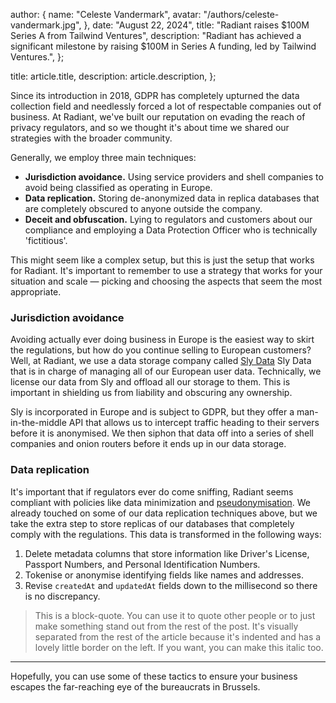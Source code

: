 
  author: {
    name: "Celeste Vandermark",
    avatar: "/authors/celeste-vandermark.jpg",
  },
  date: "August 22, 2024",
  title: "Radiant raises $100M Series A from Tailwind Ventures",
  description:
    "Radiant has achieved a significant milestone by raising $100M in Series A funding, led by Tailwind Ventures.",
};

  title: article.title,
  description: article.description,
};

<ArticleContainer article={article}>

<ArticleImage src={Image1} alt="" />

Since its introduction in 2018, GDPR has completely upturned the data collection field and needlessly forced a lot of respectable companies out of business. At Radiant, we've built our reputation on evading the reach of privacy regulators, and so we thought it's about time we shared our strategies with the broader community.

Generally, we employ three main techniques:

- **Jurisdiction avoidance.** Using service providers and shell
  companies to avoid being classified as operating in Europe.
- **Data replication.** Storing de-anonymized data in replica databases
  that are completely obscured to anyone outside the company.
- **Deceit and obfuscation.** Lying to regulators and customers about
  our compliance and employing a Data Protection Officer who is technically
  'fictitious'.

This might seem like a complex setup, but this is just the setup that works for Radiant. It's important to remember to use a strategy that works for your situation and scale — picking and choosing the aspects that seem the most appropriate.

### Jurisdiction avoidance

Avoiding actually ever doing business in Europe is the easiest way to skirt the regulations, but how do you continue selling to European customers? Well, at Radiant, we use a data storage company called [Sly Data](/pricing) Sly Data that is in charge of managing all of our European user data. Technically, we license our data from Sly and offload all our storage to them. This is important in shielding us from liability and obscuring any ownership.

Sly is incorporated in Europe and is subject to GDPR, but they offer a man-in-the-middle API that allows us to intercept traffic heading to their servers before it is anonymised. We then siphon that data off into a series of shell companies and onion routers before it ends up in our data storage.

### Data replication

It's important that if regulators ever do come sniffing, Radiant seems compliant with policies like data minimization and [pseudonymisation](https://en.wikipedia.org/wiki/Pseudonymization). We already touched on some of our data replication techniques above, but we take the extra step to store replicas of our databases that completely comply with the regulations. This data is transformed in the following ways:

1. Delete metadata columns that store information like Driver's License, Passport Numbers, and Personal Identification Numbers.
2. Tokenise or anonymise identifying fields like names and addresses.
3. Revise `createdAt` and `updatedAt` fields down to the millisecond so there is no discrepancy.

> This is a block-quote. You can use it to quote other people or to just make something stand out from the rest of the post. It's visually separated from the rest of the article because it's indented and has a lovely little border on the left. If you want, you can make this italic too.

---

Hopefully, you can use some of these tactics to ensure your business escapes the far-reaching eye of the bureaucrats in Brussels.

</ArticleContainer>
